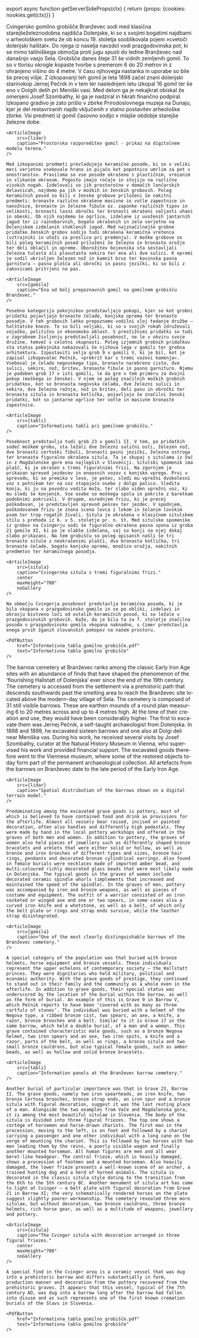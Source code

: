

export async function getServerSideProps(ctx) {
    return {props: {cookies: nookies.get(ctx)}}
}

<Article title="Gomilno grobišče" lang="si" ssrLang={props.cookies.lang}>
    Cvingersko gomilno grobišče Branževec sodi med klasična starejšeželeznodobna najdišča Dolenjske, ki so s svojimi bogatimi najdbami v arheološkem svetu že ob koncu 19. stoletja sooblikovala pojem »cvetoči dolenjski halštat«. Do njega iz naselja navzdol vodi prazgodovinska pot, ki se mimo talilniškega območja proti jugu spusti do ledine Branževec nad današnjo vasjo Sela. Grobišče danes šteje 31 še vidnih zemljenih gomil. To so v tlorisu okrogle kopaste tvorbe s premerom 6 do 20 metrov in z ohranjeno višino do 4 metre. V času njihovega nastanka in uporabe so bile še precej višje. Z izkopavanji teh gomil je leta 1898 začel znani dolenjski starinokop Jernej Pečnik in v tem ter naslednjem letu izkopal 16 gomil ter še eno v Dolgih delih pri Meniški vasi. Med delom ga je nekajkrat obiskal že omenjeni Josef Szombathy, ki ga je nadziral in hkrati finančno podpiral. Izkopano gradivo je zato prišlo v zbirke Prirodoslovnega muzeja na Dunaju, kjer je del restavriranih najdb vključenih v stalno postavitev arheološke zbirke. Vsi predmeti iz gomil časovno sodijo v mlajše obdobje starejše železne dobe.

    <ArticleImage
        src={lidar}
        caption="Prostorska razporeditev gomil - prikaz na digitalnem modelu terena."
    />

    Med izkopanimi predmeti prevladujejo keramične posode, ki so v veliki meri verjetno vsebovale hrano in pijačo kot popotnico umrlim za pot v onostranstvo. Praviloma so vse posode okrašene s plastičnim, vrezanim in slikanim okrasom. Pogosto imajo ročaje in stojijo na različno visokih nogah. Izdelovali so jih prostoročno v domačih lončarskih delavnicah, najdemo pa jih v moških in ženskih grobovih. Poleg keramičnih posod so bili v ženske grobove priloženi še nakitni predmeti: bronaste različno okrašene masivne in votle zapestnice in nanožnice, bronaste in železne fibule oz. zaponke različnih tipov in velikosti, bronasti lasni obročki ter bronasti okrašeni valjasti uhani in obeski. Ob njih najdemo še ogrlice, izdelane iz uvoženih jantarnih jagod ter iz raznobarvnih, bogato okrašenih in zelo verjetno na Dolenjskem izdelanih steklenih jagod. Med najznačilnejše grobne pridatke ženskih grobov sodijo tudi okrašena keramična vretenca (vztrajniki in uteži za preslico pri predenju). V moške grobove so bili poleg keramičnih posod priloženi še železno in bronasto orožje ter deli oblačil in opreme. Oborožitev bojevnika sta sestavljali železna tulasta ali plavutasta sekira ter ena ali dve sulici. K opremi je sodil ukrivljen železen nož in kamnit brus ter kovinska pasna garnitura – pasna plošča ali obročki in pasni jezički, ki so bili z zakovicami pritrjeni na pas.

    <ArticleImage
        src={gomila}
        caption="Ena od bolj prepoznavnih gomil na gomilnem grobišču Branževec."
    />

    Posebno kategorijo pokojnikov predstavljajo pokopi, kjer se kot grobni pridatki pojavljajo bronaste čelade, konjska oprema ter bronasto posodje. V teh grobovih lahko prepoznamo vodilni sloj tedanje družbe – halštatske kneze. To so bili veljaki, ki so v svojih rokah združevali vojaško, politično in ekonomsko oblast. S prestižnimi pridatki so tudi v zagrobnem življenju predstavljali posebnost, ne le v okviru svoje družine, temveč v celotni skupnosti. Poleg izjemnih grobnih pridatkov sta status pokojnika nakazovali še njihova lega v gomili ter grobna arhitektura. Izpostaviti velja grob 9 v gomili V, ki je bil, kot je zapisal izkopavalec Pečnik, »prekrit kar s tremi vozovi kamenja«. Vseboval je čelado negovskega tipa, bronasto narebreno cisto, dve sulici, sekiro, nož, britev, bronaste fibule in pasno garnituro. Njemu je podoben grob 17 v isti gomili, le da gre v tem primeru za dvojni pokop (moškega in ženske). V njem se poleg značilnih moških grobnih pridatkov, kot so bronasta negovska čelada, dve železni sulici in sekira, dva železna ražnja, nož in britev, deli pasu in obročki ter bronasta situla in bronasta kotlička, pojavljajo še značilni ženski pridatki, kot so jantarne ogrlice ter votle in masivne bronaste zapestnice.

    <ArticleImage
        src={tabli}
        caption="Informativni tabli pri gomilnem grobišču."
    />

    Posebnost predstavlja tudi grob 23 v gomili II. V tem, po pridatkih sodeč moškem grobu, sta ležali dve železni sulični osti, železen nož, dve bronasti certoški fibuli, bronasti pasni jezički, železna ostroga ter bronasta figuralno okrašena situla. Ta je skupaj s situlama iz Vač in z Magdalenske gore ena najlepših v Sloveniji. Situlski spomenik ima plašč, ki je okrašen s tremi figuralnimi frizi. Na zgornjem je prikazan sprevod jezdecev in enoosnih vozov s konjsko vprego. Prvi v sprevodu, ki se premika v levo, je pešec, sledi mu vprežni dvokolesni voz s potnikom ter na voz stopajočo osebo z dolgo palico. Sledita konja, ki ju na povodcu vodita moža, ter slabo viden vprežni voz, ki mu sledi še konjenik. Vse osebe so moškega spola in pokrite z baretkam podobnimi pokrivali. V drugem, osrednjem frizu, ki je precej poškodovan, je predstavljen sprevod pešcev ter jezdec. V spodnjem, poškodovanem frizu je znana scena lovca z lokom in šolanim lovskim psom ter trop rogatih živali. Situla je okrašena v klasičnem situlskem stilu s prehoda iz 6. v 5. stoletje pr. n. št. Med situlske spomenike iz grobov na Cvingerju sodi še figuralno okrašena pasna spona iz groba 21 gomile XI, ki pa je slabše izdelana, saj so konji na njej dokaj slabo prikazani. Na tem grobišču so poleg opisanih našli še tri bronaste situle z neokrašenimi plašči, dva bronasta kotlička, tri bronaste čelade, bogato konjsko opremo, množico orožja, nakitnih predmetov ter keramičnega posodja.

    <ArticleImage
        src={situla}
        caption="Cvingerska situla s tremi figuralnimi frizi."
        center
        maxHeight="700"
        noGallery
    />

    Na območju Cvingerja posebnost predstavlja keramična posoda, ki je bila vkopana v prazgodovinsko gomilo in se po obliki, izdelavi in okrasju bistveno loči od ostalih keramičnih posod, ki so ležale v prazgodovinskih grobovih. Kaže, da je bila ta za 7. stoletje značilna posoda v prazgodovinsko gomilo vkopana naknadno, s čimer predstavlja enega prvih žganih slovanskih pokopov na našem prostoru.

    <PdfButton
        href="Informativna_tabla_gomilno_grobišče.pdf"
        text="Informativna tabla gomilno grobišče"
    />
</Article>

<Article title="The barrow cemetery" lang="en" ssrLang={props.cookies.lang}>
    The barrow cemetery at Branževec ranks among the classic Early Iron Age sites with an abundance of finds that have shaped the phenomenon of the ‘flourishing Hallstatt of Dolenjska’ ever since the end of the 19th century. The cemetery is accessed from the settlement via a prehistoric path that descends southwards past the smelting area to reach the Branževec site located above the modern-day village of Sela. The cemetery is composed of 31 still visible barrows. These are earthen mounds of a round plan measuring 6 to 20 metres across and up to 4 metres high. At the time of their creation and use, they would have been considerably higher. The first to excavate them was Jernej Pečnik, a self-taught archaeologist from Dolenjska. In 1898 and 1899, he excavated sixteen barrows and one also at Dolgi deli near Meniška vas. During his work, he received several visits by Josef Szombathy, curator at the Natural History Museum in Vienna, who supervised his work and provided financial support. The excavated goods therefore went to the Viennese museum, where some of the restored objects today form part of the permanent archaeological collection. All artefacts from the barrows on Branževec date to the late period of the Early Iron Age. 

    <ArticleImage
        src={lidar}
        caption="Spatial distribution of the barrows shown on a digital terrain model."
    />

    Predominating among the excavated grave goods is pottery, most of which is believed to have contained food and drink as provisions for the afterlife. Almost all vessels bear raised, incised or painted decoration, often also handles and differently high pedestals. They were made by hand in the local pottery workshops and offered in the graves of both men and women. In addition to pottery, the graves of women also held pieces of jewellery such as differently shaped bronze bracelets and armlets that were either solid or hollow, as well as bronze and iron brooches of different types and sizes, bronze hair rings, pendants and decorated bronze cylindrical earrings. Also found in female burials were necklaces made of imported amber bead, and multi-coloured richly decorated glass beads that were most likely made in Dolenjska. The typical goods in the graves of women include decorated ceramic spindle whorls (implements that increased and maintained the speed of the spindle). In the graves of men, pottery was accompanied by iron and bronze weapons, as well as pieces of costume and equipment. The outfit of a warrior consisted of an iron socketed or winged axe and one or two spears, in some cases also a curved iron knife and a whetstone, as well as a belt, of which only the belt plate or rings and strap ends survive, while the leather strap disintegrated.

    <ArticleImage
        src={gomila}
        caption="One of the most clearly distinguishable barrows of the Branževec cemetery."
    />

    A special category of the population was that buried with bronze helmets, horse equipment and bronze vessels. These individuals represent the upper echelons of contemporary society – the Hallstatt princes. They were dignitaries who held military, political and economic authority. With the grave goods of prestige, they continued to stand out in their family and the community as a whole even in the afterlife. In addition to grave goods, their special status was underscored by the location of the burial within the barrow, as well as the form of burial. An example of this is Grave 9 in Barrow V, which Pečnik reports to have been ‘covered with as many as three cartfuls of stones’. The individual was buried with a helmet of the Negova type, a ribbed bronze cist, two spears, an axe, a knife, a razor, bronze brooches and a belt. Similar to it is Grave 17 in the same barrow, which held a double burial, of a man and a woman. This grave contained characteristic male goods, such as a bronze Negova helmet, two iron spears and an axe, two iron spits, a knife and a razor, parts of the belt, as well as rings, a bronze situla and two small bronze cauldrons, but also typical female goods, such as amber beads, as well as hollow and solid bronze bracelets.

    <ArticleImage
        src={tabli}
        caption="Information panels at the Branževec barrow cemetery."
    />

    Another burial of particular importance was that in Grave 23, Barrow II. The grave goods, namely two iron spearheads, an iron knife, two bronze Certosa brooches, bronze strap ends, an iron spur and a bronze situla with figural decoration, suggest it was the last resting place of a man. Alongside the two examples from Vače and Magdalenska gora, it is among the most beautiful situlae in Slovenia. The body of the situla is divided into three figural friezes. The top one shows a cortège of horsemen and horse-drawn chariots. The first man in the procession, moving to the left, is on foot and followed by a chariot carrying a passenger and one other individual with a long cane on the verge of mounting the chariot. This is followed by two horses with two men leading them by the reins, a poorly visible wagon and finally another mounted horseman. All human figures are men and all wear beret-like headgear. The central frieze, which is heavily damaged, shows a procession of footmen and a mounted horseman. Also heavily damaged, the lower frieze presents a well-known scene of an archer, a trained hunting dog and a herd of horned animals. The situla is decorated in the classic situla style dating to the transition from the 6th to the 5th century BC. Another monument of situla art has come to light at Cvinger – a belt plate with figural decoration from Grave 21 in Barrow XI; the very schematically rendered horses on the plate suggest slightly poorer workmanship. The cemetery revealed three more situlae, but without decoration, two bronze cauldrons, three bronze helmets, rich horse gear, as well as a multitude of weapons, jewellery and pottery.

    <ArticleImage
        src={situla}
        caption="The Cvinger situla with decoration arranged in three figural friezes."
        center
        maxHeight="700"
        noGallery
    />

    A special find in the Cvinger area is a ceramic vessel that was dug into a prehistoric barrow and differs substantially in form, production manner and decoration from the pottery recovered from the prehistoric graves. It appears that this vessel, typical of the 7th century AD, was dug into a barrow long after the barrow had fallen into disuse and as such represents one of the first known cremation burials of the Slavs in Slovenia.

    <PdfButton
        href="Informativna_tabla_gomilno_grobišče.pdf"
        text="Informativna tabla gomilno grobišče"
    />
</Article>